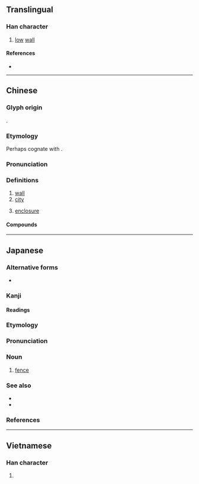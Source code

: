 {{character info}}
==Translingual==

===Han character===
{{stroke order|strokes=9}}
{{Han char|rn=32|rad=土|as=06|sn=9|four=41116|canj=GMAM|ids=⿰土亘}}

# [[low]] [[wall]]

====References====
* {{Han ref|kx=0228.200|dkj=05060|dj=0464.170|hdz=10437.110|uh=57A3|ud=22435|bh=ABAE|bd=43950}}

----

==Chinese==
{{zh-forms}}

===Glyph origin===
{{Han etym}}
{{Han compound|土|亘|ls=psc|c1=s|c2=p|t1=earth}}.

===Etymology===
Perhaps cognate with {{cog|my|ဝင်း||enclosure, fenced compound}}.

===Pronunciation===
{{zh-pron
|m=yuán
|c=wun4
|mn=hoân
|mc=y
|oc=y
|cat=
}}

===Definitions===
{{zh-hanzi}}

# [[wall]]
# [[city]]
# {{lb|zh|astronomy}} [[enclosure]]

====Compounds====
{{zh-der|三垣|垝垣|垣墉|垣牆|垣衣|城垣|堧垣|女垣|宸垣|寒垣|屬垣|屬垣有耳|張垣|掖垣|敗宇頹垣|新垣|斷井頹垣|斷垣殘壁|斷壁殘垣|斷壁頹垣|殘垣敗壁|泥垣宮|牆垣|省垣|短垣自逾|破屋壞垣|破瓦頹垣|籬垣|粉垣|補垣塞穴|襄垣縣|踰垣|鑽穴踰垣|陳垣|西垣}}

----

==Japanese==

===Alternative forms===
* {{ja-r|牆|かき}}

===Kanji===
{{ja-kanji|grade=c|rs=土06}}

====Readings====
{{ja-readings
|goon=おん<をん
|kanon=えん<ゑん
|kun=かき-
}}

===Etymology===
{{ja-kanjitab|かき|yomi=k}}
{{rfe|ja}}

===Pronunciation===
{{ja-pron|かき|acc=2|acc_ref=DJR|y=k}}

===Noun===
{{ja-noun|かき}}

# [[fence]]

===See also===
* {{ja-r|垣%根|かき%ね}}
* {{ja-r|柵|さく}}

===References===
<references/>

----

==Vietnamese==

===Han character===
{{vi-readings|reading=viên|rs=土06}}

# {{rfdef|vi|sort=土06}}